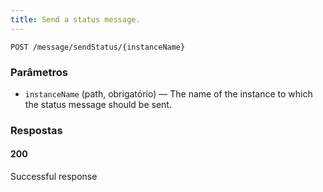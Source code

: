 ```yaml
---
title: Send a status message.
---
```


```http
POST /message/sendStatus/{instanceName}
```



### Parâmetros

- `instanceName` (path, obrigatório) — The name of the instance to which the status message should be sent.

### Respostas
#### 200
Successful response

